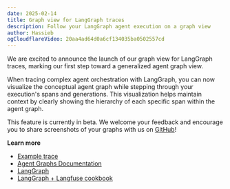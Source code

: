 ```yaml
---
date: 2025-02-14
title: Graph view for LangGraph traces
description: Follow your LangGraph agent execution on a graph view
author: Hassieb
ogCloudflareVideo: 20aa4ad64d0a6cf134035ba0502557cd
---
```



<ChangelogHeader />

We are excited to announce the launch of our graph view for LangGraph traces, marking our first step toward a generalized agent graph view.

When tracing complex agent orchestration with LangGraph, you can now visualize the conceptual agent graph while stepping through your execution's spans and generations. This visualization helps maintain context by clearly showing the hierarchy of each specific span within the agent graph.

This feature is currently in beta. We welcome your feedback and encourage you to share screenshots of your graphs with us on [GitHub](https://github.com/orgs/langfuse/discussions/2669)!

**Learn more**

- [Example trace](https://cloud.langfuse.com/project/cloramnkj0002jz088vzn1ja4/traces/8ed12d68-353f-464f-bc62-720984c3b6a0?display=graph)
- [Agent Graphs Documentation](/docs/tracing-features/agent-graphs)
- [LangGraph](https://langchain-ai.github.io/langgraph/)
- [LangGraph + Langfuse cookbook](/docs/integrations/langchain/example-python-langgraph)
